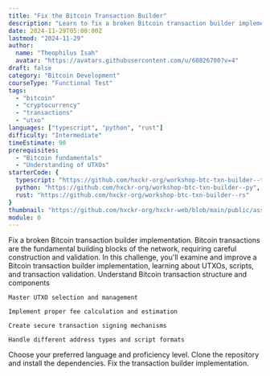 ```yaml
---
title: "Fix the Bitcoin Transaction Builder"
description: "Learn to fix a broken Bitcoin transaction builder implementation and understand transaction construction"
date: 2024-11-29T05:00:00Z
lastmod: "2024-11-29"
author: 
  name: "Theophilus Isah"
  avatar: "https://avatars.githubusercontent.com/u/60826700?v=4"
draft: false
category: "Bitcoin Development"
courseType: "Functional Test"
tags: 
  - "bitcoin"
  - "cryptocurrency"
  - "transactions"
  - "utxo"
languages: ["typescript", "python", "rust"]
difficulty: "Intermediate"
timeEstimate: 90
prerequisites: 
  - "Bitcoin fundamentals"
  - "Understanding of UTXOs"
starterCode: {
  typescript: "https://github.com/hxckr-org/workshop-btc-txn-builder--ts",
  python: "https://github.com/hxckr-org/workshop-btc-txn-builder--py",
  rust: "https://github.com/hxckr-org/workshop-btc-txn-builder--rs"
}
thumbnail: "https://github.com/hxckr-org/hxckr-web/blob/main/public/assets/images/bitcoin-txn-builder/thumbnail.png"
module: 0
---
```


<ContentBox title="" description="">
  <ChallengeBrief title="Fix the Bitcoin Transaction Builder">
    Fix a broken Bitcoin transaction builder implementation. Bitcoin transactions are the fundamental building blocks of the network, requiring careful construction and validation. In this challenge, you'll examine and improve a Bitcoin transaction builder implementation, learning about UTXOs, scripts, and transaction validation.
  </ChallengeBrief>

  <LearningObjectives title="Learning Objectives">
    Understand Bitcoin transaction structure and components

    Master UTXO selection and management

    Implement proper fee calculation and estimation

    Create secure transaction signing mechanisms

    Handle different address types and script formats
  </LearningObjectives>

  <Stages>
    <Stage title="Challenge Setup" difficulty="Very Easy" isExpandable={true} initialLines={0}>
      Choose your preferred language and proficiency level.
    </Stage>
    <Stage title="Project Setup" difficulty="Easy" isExpandable={true} initialLines={0}>
      Clone the repository and install the dependencies.
    </Stage>
    <Stage title="Fix the Transaction Builder" difficulty="Medium" isExpandable={true} initialLines={0}>
      Fix the transaction builder implementation.
    </Stage>
  </Stages>
</ContentBox>